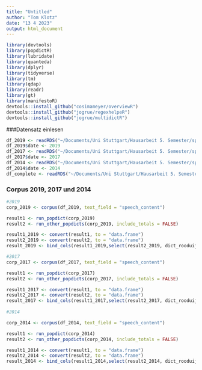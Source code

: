 ```yaml
---
title: "Untitled"
author: "Tom Klotz"
date: "13 4 2023"
output: html_document
---
```


```r
library(devtools)
library(popdictR)
library(lubridate)
library(quanteda)
library(dplyr)
library(tidyverse)
library(tm)
library(qdap)
library(readr)
library(gt)
library(manifestoR)
devtools::install_github("cosimameyer/overviewR")
devtools::install_github("jogrue/regexhelpeR")
devtools::install_github("jogrue/multidictR")

```
###Datensatz einlesen

```r
df_2019 <- readRDS("~/Documents/Uni Stuttgart/Hausarbeit 5. Semester/speeches_2019.RDS")
df_2019$date <- 2019
df_2017 <- readRDS("~/Documents/Uni Stuttgart/Hausarbeit 5. Semester/speeches_2017.RDS")
df_2017$date <- 2017
df_2014 <- readRDS("~/Documents/Uni Stuttgart/Hausarbeit 5. Semester/speeches_2014.RDS")
df_2014$date <- 2014
df_complete <- readRDS("~/Documents/Uni Stuttgart/Hausarbeit 5. Semester/speeches_complete.RDS")
```

### Corpus 2019, 2017 und 2014
```r

#2019
corp_2019 <- corpus(df_2019, text_field = "speech_content")

result1 <- run_popdict(corp_2019) 
result2 <- run_other_popdicts(corp_2019, include_totals = FALSE)

result1_2019 <- convert(result1, to = "data.frame")
result2_2019 <- convert(result2, to = "data.frame")
result_2019 <- bind_cols(result1_2019,select(result2_2019, dict_rooduijn_pauwels_2011, dict_pauwels_2017))

#2017
corp_2017 <- corpus(df_2017, text_field = "speech_content")

result1 <- run_popdict(corp_2017) 
result2 <- run_other_popdicts(corp_2017, include_totals = FALSE)

result1_2017 <- convert(result1, to = "data.frame")
result2_2017 <- convert(result2, to = "data.frame")
result_2017 <- bind_cols(result1_2017,select(result2_2017, dict_rooduijn_pauwels_2011, dict_pauwels_2017))
                         
#2014

corp_2014 <- corpus(df_2014, text_field = "speech_content")

result1 <- run_popdict(corp_2014)
result2 <- run_other_popdicts(corp_2014, include_totals = FALSE)

result1_2014 <- convert(result1, to = "data.frame")
result2_2014 <- convert(result2, to = "data.frame")
result_2014 <- bind_cols(result1_2014,select(result2_2014, dict_rooduijn_pauwels_2011, dict_pauwels_2017))



```



